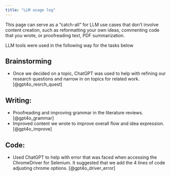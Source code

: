 ```yaml
---
title: "LLM usage log"
---
```


This page can serve as a "catch-all" for LLM use cases that don’t involve content creation, such as reformatting your own ideas, commenting code that you wrote, or proofreading text, PDF summarization.

LLM tools were used in the following way for the tasks below

## Brainstorming

* Once we decided on a topic, ChatGPT was used to help with refining our research questions and narrow in on topics for related work. [@gpt4o_resrch_quest]

## Writing: 

* Proofreading and improving grammar in the literature reviews. [@gpt4o_grammar]
* Improved content we wrote to improve overall flow and idea expression. [@gpt4o_improve]

## Code: 

* Used ChatGPT to help with error that was faced when accessing the ChromeDriver for Selenium. It suggested that we add the 4 lines of code adjusting chrome options. [@gpt4o_driver_error]
